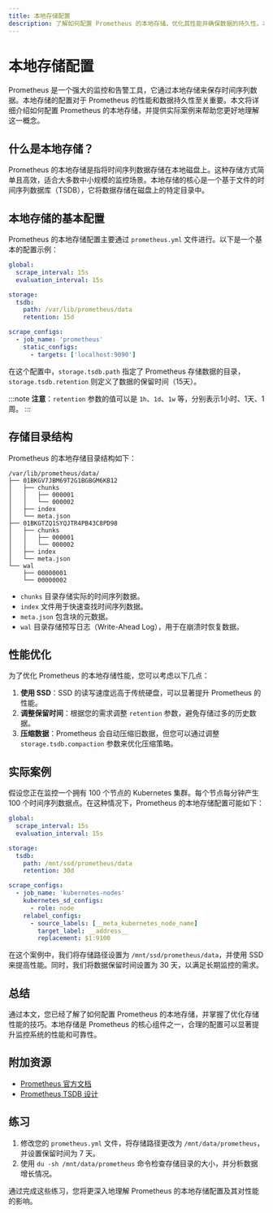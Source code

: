 ```yaml
---
title: 本地存储配置
description: 了解如何配置 Prometheus 的本地存储，优化其性能并确保数据的持久性。本文适合初学者，包含详细的步骤和实际案例。
---
```


# 本地存储配置

Prometheus 是一个强大的监控和告警工具，它通过本地存储来保存时间序列数据。本地存储的配置对于 Prometheus 的性能和数据持久性至关重要。本文将详细介绍如何配置 Prometheus 的本地存储，并提供实际案例来帮助您更好地理解这一概念。

## 什么是本地存储？

Prometheus 的本地存储是指将时间序列数据存储在本地磁盘上。这种存储方式简单且高效，适合大多数中小规模的监控场景。本地存储的核心是一个基于文件的时间序列数据库（TSDB），它将数据存储在磁盘上的特定目录中。

## 本地存储的基本配置

Prometheus 的本地存储配置主要通过 `prometheus.yml` 文件进行。以下是一个基本的配置示例：

```yaml
global:
  scrape_interval: 15s
  evaluation_interval: 15s

storage:
  tsdb:
    path: /var/lib/prometheus/data
    retention: 15d

scrape_configs:
  - job_name: 'prometheus'
    static_configs:
      - targets: ['localhost:9090']
```

在这个配置中，`storage.tsdb.path` 指定了 Prometheus 存储数据的目录，`storage.tsdb.retention` 则定义了数据的保留时间（15天）。

:::note
**注意**：`retention` 参数的值可以是 `1h`、`1d`、`1w` 等，分别表示1小时、1天、1周。
:::

## 存储目录结构

Prometheus 的本地存储目录结构如下：

```
/var/lib/prometheus/data/
├── 01BKGV7JBM69T2G1BGBGM6KB12
│   ├── chunks
│   │   ├── 000001
│   │   └── 000002
│   ├── index
│   └── meta.json
├── 01BKGTZQ1SYQJTR4PB43C8PD98
│   ├── chunks
│   │   ├── 000001
│   │   └── 000002
│   ├── index
│   └── meta.json
└── wal
    ├── 00000001
    └── 00000002
```

- `chunks` 目录存储实际的时间序列数据。
- `index` 文件用于快速查找时间序列数据。
- `meta.json` 包含块的元数据。
- `wal` 目录存储预写日志（Write-Ahead Log），用于在崩溃时恢复数据。

## 性能优化

为了优化 Prometheus 的本地存储性能，您可以考虑以下几点：

1. **使用 SSD**：SSD 的读写速度远高于传统硬盘，可以显著提升 Prometheus 的性能。
2. **调整保留时间**：根据您的需求调整 `retention` 参数，避免存储过多的历史数据。
3. **压缩数据**：Prometheus 会自动压缩旧数据，但您可以通过调整 `storage.tsdb.compaction` 参数来优化压缩策略。

## 实际案例

假设您正在监控一个拥有 100 个节点的 Kubernetes 集群。每个节点每分钟产生 100 个时间序列数据点。在这种情况下，Prometheus 的本地存储配置可能如下：

```yaml
global:
  scrape_interval: 15s
  evaluation_interval: 15s

storage:
  tsdb:
    path: /mnt/ssd/prometheus/data
    retention: 30d

scrape_configs:
  - job_name: 'kubernetes-nodes'
    kubernetes_sd_configs:
      - role: node
    relabel_configs:
      - source_labels: [__meta_kubernetes_node_name]
        target_label: __address__
        replacement: $1:9100
```

在这个案例中，我们将存储路径设置为 `/mnt/ssd/prometheus/data`，并使用 SSD 来提高性能。同时，我们将数据保留时间设置为 30 天，以满足长期监控的需求。

## 总结

通过本文，您已经了解了如何配置 Prometheus 的本地存储，并掌握了优化存储性能的技巧。本地存储是 Prometheus 的核心组件之一，合理的配置可以显著提升监控系统的性能和可靠性。

## 附加资源

- [Prometheus 官方文档](https://prometheus.io/docs/prometheus/latest/storage/)
- [Prometheus TSDB 设计](https://prometheus.io/docs/prometheus/latest/storage/#tsdb)

## 练习

1. 修改您的 `prometheus.yml` 文件，将存储路径更改为 `/mnt/data/prometheus`，并设置保留时间为 7 天。
2. 使用 `du -sh /mnt/data/prometheus` 命令检查存储目录的大小，并分析数据增长情况。

通过完成这些练习，您将更深入地理解 Prometheus 的本地存储配置及其对性能的影响。